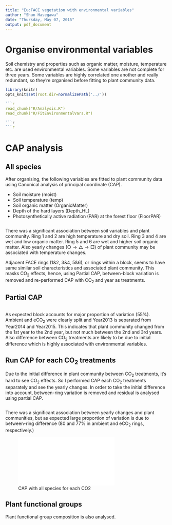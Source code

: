 ```yaml
---
title: "EucFACE vegetation with environmental variables"
author: "Shun Hasegawa"
date: "Thursday, May 07, 2015"
output: pdf_document
---
```


# Organise environmental variables
Soil chemistry and properties such as organic matter, moisture, temperature etc. are used environmental variables. Some variables are not complete for three years. Some variables are highly correlated one another and really redundant, so they're organised before fitting to plant community data. 

```r
library(knitr)
opts_knit$set(root.dir=normalizePath('../'))

```r
read_chunk("R/Analysis.R")
read_chunk("R/FitEnvironmentalVars.R")

```r

```r
```

# CAP analysis

## All species
After organising, the following variables are fitted to plant community data using Canonical analysis of principal coordinate (CAP).

* Soil moisture (moist)
* Soil temperature (temp)
* Soil organic matter (OrganicMatter)
* Depth of the hard layers (Depth_HL)
* Photosynthetically active radiation (PAR) at the forest floor (FloorPAR)

```r
```

There was a significant association between soil variables and plant community. Ring 1 and 2 are high temperature and dry soil. Ring 3 and 4 are wet and low organic matter. Ring 5 and 6 are wet and higher soil organic matter. Also yearly changes ($\bigcirc\rightarrow\triangle\rightarrow\Box$) of plant community may be associated with temperature changes.

Adjacent FACE rings (1\&2, 3\&4, 5\&6), or rings within a block, seems to have same similar soil characteristics and associated plant community. This masks CO$_2$ effects, hence, using Partial CAP, between-block variation is removed and re-performed CAP with CO$_2$ and year as treatments.

## Partial CAP
```r
```

As expected block accounts for major proportion of variation (55\%). Ambient and eCO$_2$ were clearly split and Year2013 is separated from Year2014 and Year2015. This indicates that plant community changed from the 1st year to the 2nd year, but not much between the 2nd and 3rd years. Also difference between CO$_2$ treatments are likely to be due to initial difference which is highly associated with environmental variables.

## Run CAP for each CO$_2$ treatments
Due to the initial difference in plant community between CO$_2$ treatments, it's hard to see CO$_2$ effects. So I performed CAP each CO$_2$ treatments separately and see the yearly changes. In order to take the initial difference into account, between-ring variation is removed and residual is analysed using partial CAP.

```r
```

There was a significant association between yearly changes and plant communities, but as expected large proportion of variation is due to between-ring difference (80 and 77\% in ambient and eCO$_2$ rings, respectively.)

![CAP with all species for each CO2](../output/figs/FACE_CAPvsYear_byCO2.pdf)

## Plant functional groups
Plant functional group composition is also analysed.

```r
```
